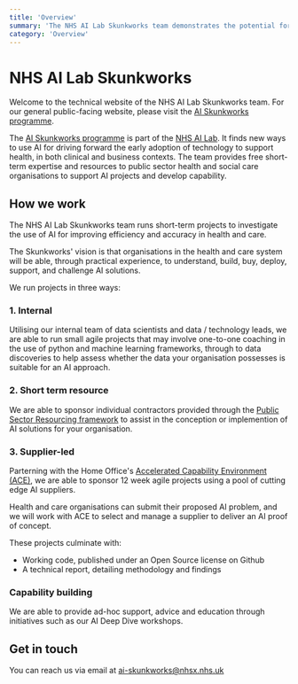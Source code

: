 ```yaml
---
title: 'Overview'
summary: 'The NHS AI Lab Skunkworks team demonstrates the potential for AI in health and social care'
category: 'Overview'
---
```


# NHS AI Lab Skunkworks

<Alert title="Disambiguation">Welcome to the technical website of the NHS AI Lab Skunkworks team. For our general public-facing website, please visit the <a href='https://www.nhsx.nhs.uk/ai-lab/ai-lab-programmes/skunkworks/'>AI Skunkworks programme</a>.</Alert>

The [AI Skunkworks programme](https://www.nhsx.nhs.uk/ai-lab/ai-lab-programmes/skunkworks/) is part of the [NHS AI Lab](https://www.nhsx.nhs.uk/ai-lab/). It finds new ways to use AI for driving forward the early adoption of technology to support health, in both clinical and business contexts. The team provides free short-term expertise and resources to public sector health and social care organisations to support AI projects and develop capability.

## How we work

The NHS AI Lab Skunkworks team runs short-term projects to investigate the use of AI for improving efficiency and accuracy in health and care.

The Skunkworks' vision is that organisations in the health and care system will be able, through practical experience, to understand, build, buy, deploy, support, and challenge AI solutions.

We run projects in three ways:

### 1. Internal

Utilising our internal team of data scientists and data / technology leads, we are able to run small agile projects that may involve one-to-one coaching in the use of python and machine learning frameworks, through to data discoveries to help assess whether the data your organisation possesses is suitable for an AI approach.


### 2. Short term resource

We are able to sponsor individual contractors provided through the [Public Sector Resourcing framework](https://www.publicsectorresourcing.co.uk/) to assist in the conception or implemention of AI solutions for your organisation.

### 3. Supplier-led

Parterning with the Home Office's [Accelerated Capability Environment (ACE)](https://www.gov.uk/government/groups/accelerated-capability-environment-ace), we are able to sponsor 12 week agile projects using a pool of cutting edge AI suppliers.

Health and care organisations can submit their proposed AI problem, and we will work with ACE to select and manage a supplier to deliver an AI proof of concept.

These projects culminate with:

* Working code, published under an Open Source license on Github
* A technical report, detailing methodology and findings


### Capability building

We are able to provide ad-hoc support, advice and education through initiatives such as our AI Deep Dive workshops.

## Get in touch

You can reach us via email at [ai-skunkworks@nhsx.nhs.uk](mailto:ai-skunkworks@nhsx.nhs.uk)
